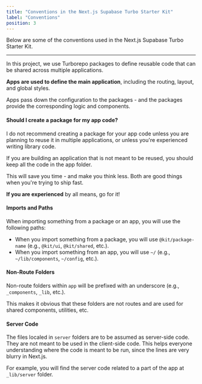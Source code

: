 ```yaml
---
title: "Conventions in the Next.js Supabase Turbo Starter Kit"
label: "Conventions"
position: 3
---
```


Below are some of the conventions used in the Next.js Supabase Turbo Starter Kit.

---

In this project, we use Turborepo packages to define reusable code that can be shared across multiple applications.

**Apps are used to define the main application**, including the routing, layout, and global styles.

Apps pass down the configuration to the packages - and the packages provide the corresponding logic and components.

#### Should I create a package for my app code?

I do not recommend creating a package for your app code unless you are planning to reuse it in multiple applications, or unless you're experienced writing library code.

If you are building an application that is not meant to be reused, you should keep all the code in the app folder.

This will save you time - and make you think less. Both are good things when you're trying to ship fast.

**If you are experienced** by all means, go for it!

#### Imports and Paths

When importing something from a package or an app, you will use the following paths:

- When you import something from a package, you will use `@kit/package-name` (e.g., `@kit/ui`, `@kit/shared`, etc.).
- When you import something from an app, you will use `~/` (e.g., `~/lib/components`, `~/config`, etc.).

#### Non-Route Folders

Non-route folders within `app` will be prefixed with an underscore (e.g., `_components`, `_lib`, etc.).

This makes it obvious that these folders are not routes and are used for shared components, utilities, etc.

#### Server Code

The files localed in `server` folders are to be assumed as server-side code. They are not meant to be used in the client-side code. This helps everyone understanding where the code is meant to be run, since the lines are very blurry in Next.js.

For example, you will find the server code related to a part of the app at `_lib/server` folder.